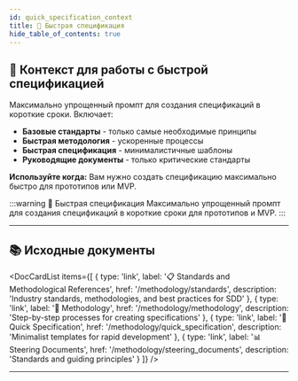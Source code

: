 ```yaml
---
id: quick_specification_context
title: 🚀 Быстрая спецификация
hide_table_of_contents: true
---
```


## 🚀 Контекст для работы с быстрой спецификацией

Максимально упрощенный промпт для создания спецификаций в короткие сроки. Включает:

- **Базовые стандарты** - только самые необходимые принципы
- **Быстрая методология** - ускоренные процессы
- **Быстрая спецификация** - минималистичные шаблоны
- **Руководящие документы** - только критические стандарты

**Используйте когда:** Вам нужно создать спецификацию максимально быстро для прототипов или MVP.

:::warning 🚀 Быстрая спецификация
Максимально упрощенный промпт для создания спецификаций в короткие сроки для прототипов и MVP.
:::

---

## 📚 Исходные документы


<DocCardList items={[
  { type: 'link', label: '📋 Standards and Methodological References', href: '/methodology/standards', description: 'Industry standards, methodologies, and best practices for SDD' },
  { type: 'link', label: '🔧 Methodology', href: '/methodology/methodology', description: 'Step-by-step processes for creating specifications' },
  { type: 'link', label: '🚀 Quick Specification', href: '/methodology/quick_specification', description: 'Minimalist templates for rapid development' },
  { type: 'link', label: '📊 Steering Documents', href: '/methodology/steering_documents', description: 'Standards and guiding principles' }
]} />

---


<CopyButton/>


<StandardsDoc />

<MethodologyDoc />

<QuickSpecificationDoc />

<SteeringDocumentsDoc />
